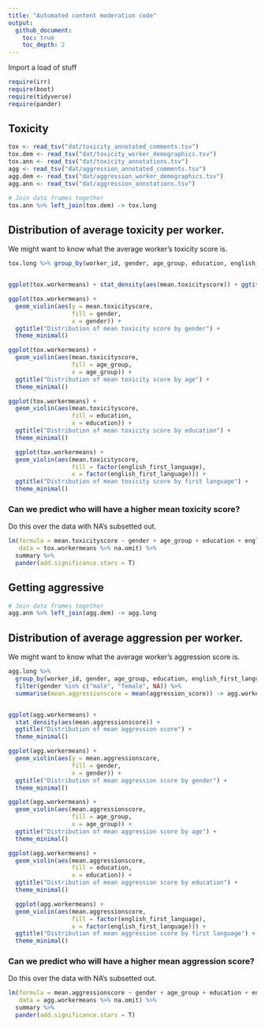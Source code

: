 ```yaml
---
title: "Automated content moderation code"
output:
  github_document:
    toc: true
    toc_depth: 2
---
```


Import a load of stuff

```r
require(irr)
require(boot)
require(tidyverse)
require(pander)
```

## Toxicity

```r
tox <- read_tsv("dat/toxicity_annotated_comments.tsv")
tox.dem <- read_tsv("dat/toxicity_worker_demographics.tsv")
tox.ann <- read_tsv("dat/toxicity_annotations.tsv")
agg <- read_tsv("dat/aggression_annotated_comments.tsv")
agg.dem <- read_tsv("dat/aggression_worker_demographics.tsv")
agg.ann <- read_tsv("dat/aggression_annotations.tsv")

```
 
```r
# Join data frames together
tox.ann %>% left_join(tox.dem) -> tox.long
```
## Distribution of average toxicity per worker.
We might want to know what the average worker's toxicity score is.


```r
tox.long %>% group_by(worker_id, gender, age_group, education, english_first_language) %>% filter(gender %in% c("male", "female", NA)) %>% summarise(mean.toxicityscore = mean(toxicity_score)) -> tox.workermeans


ggplot(tox.workermeans) + stat_density(aes(mean.toxicityscore)) + ggtitle("Distribution of mean toxicity score") + theme_minimal()
```

```r
ggplot(tox.workermeans) + 
  geom_violin(aes(y = mean.toxicityscore, 
                  fill = gender, 
                  x = gender)) + 
  ggtitle("Distribution of mean toxicity score by gender") + 
  theme_minimal()
```

```r
ggplot(tox.workermeans) + 
  geom_violin(aes(mean.toxicityscore, 
                  fill = age_group, 
                  x = age_group)) + 
  ggtitle("Distribution of mean toxicity score by age") + 
  theme_minimal()
```

```r
ggplot(tox.workermeans) + 
  geom_violin(aes(mean.toxicityscore, 
                  fill = education, 
                  x = education)) + 
  ggtitle("Distribution of mean toxicity score by education") + 
  theme_minimal()
```

```r
  ggplot(tox.workermeans) + 
  geom_violin(aes(mean.toxicityscore, 
                  fill = factor(english_first_language), 
                  x = factor(english_first_language))) + 
  ggtitle("Distribution of mean toxicity score by first language") + 
  theme_minimal()
```


### Can we predict who will have a higher mean toxicity score?

Do this over the data with NA's subsetted out.
```r
lm(formula = mean.toxicityscore ~ gender + age_group + education + english_first_language,
   data = tox.workermeans %>% na.omit) %>% 
  summary %>% 
  pander(add.significance.stars = T)
```

##  Getting aggressive

```r
# Join data frames together
agg.ann %>% left_join(agg.dem) -> agg.long
```
## Distribution of average aggression per worker.
We might want to know what the average worker's aggression score is.


```r
agg.long %>% 
  group_by(worker_id, gender, age_group, education, english_first_language) %>% 
  filter(gender %in% c("male", "female", NA)) %>% 
  summarise(mean.aggressionscore = mean(aggression_score)) -> agg.workermeans


ggplot(agg.workermeans) + 
  stat_density(aes(mean.aggressionscore)) + 
  ggtitle("Distribution of mean aggression score") + 
  theme_minimal()
```

```r
ggplot(agg.workermeans) + 
  geom_violin(aes(y = mean.aggressionscore, 
                  fill = gender, 
                  x = gender)) + 
  ggtitle("Distribution of mean aggression score by gender") + 
  theme_minimal()
```

```r
ggplot(agg.workermeans) + 
  geom_violin(aes(mean.aggressionscore, 
                  fill = age_group, 
                  x = age_group)) + 
  ggtitle("Distribution of mean aggression score by age") + 
  theme_minimal()
```

```r
ggplot(agg.workermeans) +
  geom_violin(aes(mean.aggressionscore, 
                  fill = education, 
                  x = education)) + 
  ggtitle("Distribution of mean aggression score by education") +
  theme_minimal()
```

```r
  ggplot(agg.workermeans) + 
  geom_violin(aes(mean.aggressionscore, 
                  fill = factor(english_first_language), 
                  x = factor(english_first_language))) + 
  ggtitle("Distribution of mean aggression score by first language") + 
  theme_minimal()
```


### Can we predict who will have a higher mean aggression score?

Do this over the data with NA's subsetted out.
```r
lm(formula = mean.aggressionscore ~ gender + age_group + education + english_first_language,
   data = agg.workermeans %>% na.omit) %>% 
  summary %>% 
  pander(add.significance.stars = T)
```

<!-- Make dissent metric per comment -->
<!-- ```{r} -->
<!-- tox.long %>% filter(!is.na(gender)) %>%  -->
<!--   group_by(rev_id, gender) %>%  -->
<!--   filter(n() > 1) %>% -->
<!--   mutate(mean.tox = round(mean(toxicity)),  -->
<!--          dissenter = ifelse(toxicity != mean.tox, 1, 0)) %>% -->
<!--   summarise(dissent = sum(dissenter)/n()) -> tox.dissent -->
<!-- ``` -->


<!-- Sum dissent metric per comment -->
<!-- ```{r} -->
<!-- tox.dissent %>% filter(gender == "female")  -> tox.dissent.f -->
<!-- tox.dissent %>% filter(gender == "male")  -> tox.dissent.m -->
<!-- ``` -->



